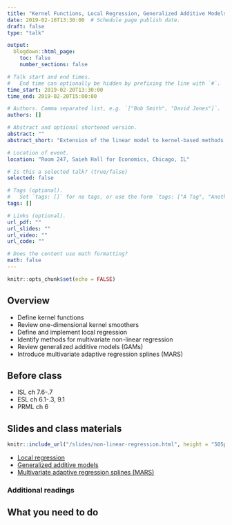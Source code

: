 ```yaml
---
title: "Kernel Functions, Local Regression, Generalized Additive Models"
date: 2019-02-16T13:30:00  # Schedule page publish date.
draft: false
type: "talk"

output:
  blogdown::html_page:
    toc: false
    number_sections: false

# Talk start and end times.
#   End time can optionally be hidden by prefixing the line with `#`.
time_start: 2019-02-20T13:30:00
time_end: 2019-02-20T15:00:00

# Authors. Comma separated list, e.g. `["Bob Smith", "David Jones"]`.
authors: []

# Abstract and optional shortened version.
abstract: ""
abstract_short: "Extension of the linear model to kernel-based methods and local regression, as well as generalized additive models."

# Location of event.
location: "Room 247, Saieh Hall for Economics, Chicago, IL"

# Is this a selected talk? (true/false)
selected: false

# Tags (optional).
#   Set `tags: []` for no tags, or use the form `tags: ["A Tag", "Another Tag"]` for one or more tags.
tags: []

# Links (optional).
url_pdf: ""
url_slides: ""
url_video: ""
url_code: ""

# Does the content use math formatting?
math: false
---
```


```r
knitr::opts_chunk$set(echo = FALSE)
```

## Overview

* Define kernel functions
* Review one-dimensional kernel smoothers
* Define and implement local regression
* Identify methods for multivariate non-linear regression
* Review generalized additive models (GAMs)
* Introduce multivariate adaptive regression splines (MARS)

## Before class

* ISL ch 7.6-.7
* ESL ch 6.1-.3, 9.1
* PRML ch 6

## Slides and class materials

```r
knitr::include_url("/slides/non-linear-regression.html", height = "505px")
```

* [Local regression](/notes/local-regression/)
* [Generalized additive models](/notes/generalized-additive-models)
* [Multivariate adaptive regression splines (MARS)](/notes/multivariate-adaptive-regression-splines)

### Additional readings


## What you need to do

